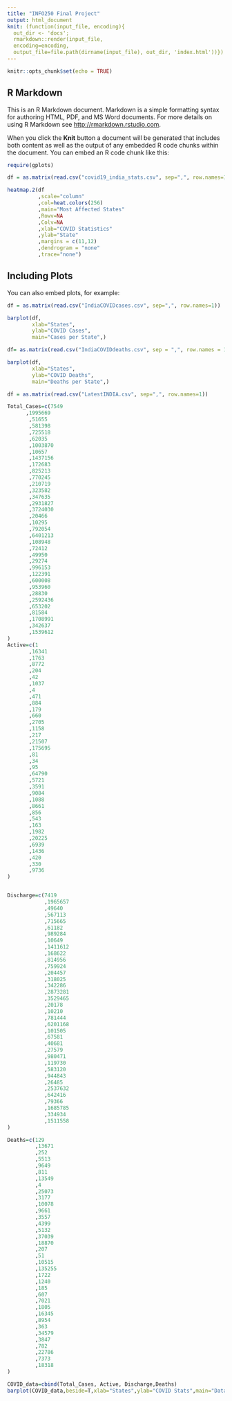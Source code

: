 ```yaml
---
title: "INFO250 Final Project"
output: html_document
knit: (function(input_file, encoding){
  out_dir <- 'docs';
  rmarkdown::render(input_file,
  encoding=encoding,
  output_file=file.path(dirname(input_file), out_dir, 'index.html'))})
---
```


```r
knitr::opts_chunk$set(echo = TRUE)
```

## R Markdown

This is an R Markdown document. Markdown is a simple formatting syntax for authoring HTML, PDF, and MS Word documents. For more details on using R Markdown see <http://rmarkdown.rstudio.com>.

When you click the **Knit** button a document will be generated that includes both content as well as the output of any embedded R code chunks within the document. You can embed an R code chunk like this:

```r
require(gplots)

df = as.matrix(read.csv("covid19_india_stats.csv", sep=",", row.names=1))

heatmap.2(df
          ,scale="column"
          ,col=heat.colors(256)
          ,main="Most Affected States"
          ,Rowv=NA
          ,Colv=NA
          ,xlab="COVID Statistics"
          ,ylab="State"
          ,margins = c(11,12)
          ,dendrogram = "none"
          ,trace="none")
```

## Including Plots

You can also embed plots, for example:

```r
df = as.matrix(read.csv("IndiaCOVIDcases.csv", sep=",", row.names=1))

barplot(df,
        xlab="States",
        ylab="COVID Cases",
        main="Cases per State",)
```

```r
df= as.matrix(read.csv("IndiaCOVIDdeaths.csv", sep = ",", row.names = 1))

barplot(df,
        xlab="States",
        ylab="COVID Deaths",
        main="Deaths per State",)
```

```r
df = as.matrix(read.csv("LatestINDIA.csv", sep=",", row.names=1))

Total_Cases=c(7549
      ,1995669
       ,51655
       ,581398
       ,725518
       ,62035
       ,1003870
       ,10657
       ,1437156
       ,172683
       ,825213
       ,770245
       ,210719
       ,323582
       ,347635
       ,2931827
       ,3724030
       ,20466
       ,10295
       ,792054
       ,6401213
       ,108948
       ,72412
       ,49950
       ,29274
       ,996153
       ,122391
       ,600008
       ,953960
       ,28830
       ,2592436
       ,653202
       ,81584
       ,1708991
       ,342637
       ,1539612
)
Active=c(1
       ,16341
       ,1763
       ,8772
       ,204
       ,42
       ,1037
       ,4
       ,471
       ,884
       ,179
       ,660
       ,2705
       ,1158
       ,217
       ,21507
       ,175695
       ,81
       ,34
       ,95
       ,64790
       ,5721
       ,3591
       ,9084
       ,1088
       ,8661
       ,856
       ,543
       ,163
       ,1982
       ,20225
       ,6939
       ,1436
       ,420
       ,330
       ,9736
)


Discharge=c(7419
            ,1965657
            ,49640
            ,567113
            ,715665
            ,61182
            ,989284
            ,10649
            ,1411612
            ,168622
            ,814956
            ,759924
            ,204457
            ,318025
            ,342286
            ,2873281
            ,3529465
            ,20178
            ,10210
            ,781444
            ,6201168
            ,101505
            ,67581
            ,40681
            ,27579
            ,980471
            ,119730
            ,583120
            ,944843
            ,26485
            ,2537632
            ,642416
            ,79366
            ,1685785
            ,334934
            ,1511558
)

Deaths=c(129
         ,13671
         ,252
         ,5513
         ,9649
         ,811
         ,13549
         ,4
         ,25073
         ,3177
         ,10078
         ,9661
         ,3557
         ,4399
         ,5132
         ,37039
         ,18870
         ,207
         ,51
         ,10515
         ,135255
         ,1722
         ,1240
         ,185
         ,607
         ,7021
         ,1805
         ,16345
         ,8954
         ,363
         ,34579
         ,3847
         ,782
         ,22786
         ,7373
         ,18318
)

COVID_data=cbind(Total_Cases, Active, Discharge,Deaths)
barplot(COVID_data,beside=T,xlab="States",ylab="COVID Stats",main="Data of Each State")
```

